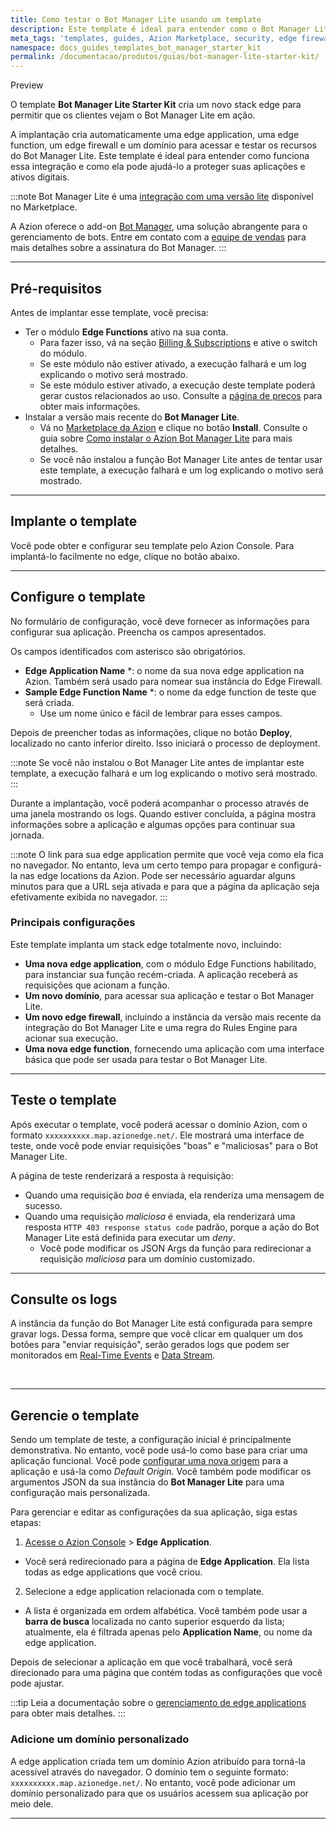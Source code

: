 ```yaml
---
title: Como testar o Bot Manager Lite usando um template
description: Este template é ideal para entender como o Bot Manager Lite funciona e como ele pode ajudá-lo a proteger suas aplicações.
meta_tags: 'templates, guides, Azion Marketplace, security, edge firewall'
namespace: docs_guides_templates_bot_manager_starter_kit
permalink: /documentacao/produtos/guias/bot-manager-lite-starter-kit/
---
```



<Tag severity="info" client:only="vue">
Preview
</Tag>

O template **Bot Manager Lite Starter Kit** cria um novo stack edge para permitir que os clientes vejam o Bot Manager Lite em ação.

A implantação cria automaticamente uma edge application, uma edge function, um edge firewall e um domínio para acessar e testar os recursos do Bot Manager Lite. Este template é ideal para entender como funciona essa integração e como ela pode ajudá-lo a proteger suas aplicações e ativos digitais.

:::note
Bot Manager Lite é uma [integração com uma versão lite](/pt-br/documentacao/produtos/guias/bot-manager-lite/) disponível no Marketplace.

A Azion oferece o add-on [Bot Manager](/pt-br/documentacao/produtos/secure/edge-firewall/bot-manager/), uma solução abrangente para o gerenciamento de bots. Entre em contato com a [equipe de vendas](https://www.azion.com/pt-br/contate-vendas/) para mais detalhes sobre a assinatura do Bot Manager.
:::

---

## Pré-requisitos

Antes de implantar esse template, você precisa:

- Ter o módulo **Edge Functions** ativo na sua conta.
    - Para fazer isso, vá na seção [Billing & Subscriptions](https://manager.azion.com/billing-subscriptions/subscriptions?active_tab=subscriptions) e ative o switch do módulo.
    - Se este módulo não estiver ativado, a execução falhará e um log explicando o motivo será mostrado.
    - Se este módulo estiver ativado, a execução deste template poderá gerar custos relacionados ao uso. Consulte a [página de preços](/pt-br/documentacao/produtos/precos/) para obter mais informações.
- Instalar a versão mais recente do **Bot Manager Lite**.
    - Vá no [Marketplace da Azion](https://console.azion.com/marketplace) e clique no botão **Install**. Consulte o guia sobre [Como instalar o Azion Bot Manager Lite](/pt-br/documentacao/produtos/guias/bot-manager-lite/) para mais detalhes.
    - Se você não instalou a função Bot Manager Lite antes de tentar usar este template, a execução falhará e um log explicando o motivo será mostrado.

---

## Implante o template

Você pode obter e configurar seu template pelo Azion Console. Para implantá-lo facilmente no edge, clique no botão abaixo.

  <LinkButton
    label="Implantar"
    link="https://console.azion.com/create/azion/bot-manager-starter-kit"
    icon="ai ai-azion"
    icon-pos="left"
  />

---

## Configure o template

No formulário de configuração, você deve fornecer as informações para configurar sua aplicação. Preencha os campos apresentados.

Os campos identificados com asterisco são obrigatórios.

- **Edge Application Name** *: o nome da sua nova edge application na Azion. Também será usado para nomear sua instância do Edge Firewall.
- **Sample Edge Function Name** *: o nome da edge function de teste que será criada.
    - Use um nome único e fácil de lembrar para esses campos.

Depois de preencher todas as informações, clique no botão **Deploy**, localizado no canto inferior direito. Isso iniciará o processo de deployment.

:::note
Se você não instalou o Bot Manager Lite antes de implantar este template, a execução falhará e um log explicando o motivo será mostrado.
:::

Durante a implantação, você poderá acompanhar o processo através de uma janela mostrando os logs. Quando estiver concluída, a página mostra informações sobre a aplicação e algumas opções para continuar sua jornada.

:::note
O link para sua edge application permite que você veja como ela fica no navegador. No entanto, leva um certo tempo para propagar e configurá-la nas edge locations da Azion. Pode ser necessário aguardar alguns minutos para que a URL seja ativada e para que a página da aplicação seja efetivamente exibida no navegador.
:::

### Principais configurações

Este template implanta um stack edge totalmente novo, incluindo:

- **Uma nova edge application**, com o módulo Edge Functions habilitado, para instanciar sua função recém-criada. A aplicação receberá as requisições que acionam a função.
- **Um novo domínio**, para acessar sua aplicação e testar o Bot Manager Lite.
- **Um novo edge firewall**, incluindo a instância da versão mais recente da integração do Bot Manager Lite e uma regra do Rules Engine para acionar sua execução.
- **Uma nova edge function**, fornecendo uma aplicação com uma interface básica que pode ser usada para testar o Bot Manager Lite.

---

## Teste o template

Após executar o template, você poderá acessar o domínio Azion, com o formato `xxxxxxxxxx.map.azionedge.net/`. Ele mostrará uma interface de teste, onde você pode enviar requisições "boas" e "maliciosas" para o Bot Manager Lite.

A página de teste renderizará a resposta à requisição:

- Quando uma requisição *boa* é enviada, ela renderiza uma mensagem de sucesso.
- Quando uma requisição *maliciosa* é enviada, ela renderizará uma resposta `HTTP 403 response status code` padrão, porque a ação do Bot Manager Lite está definida para executar um *deny*.
    - Você pode modificar os JSON Args da função para redirecionar a requisição *maliciosa* para um domínio customizado.

---

## Consulte os logs

A instância da função do Bot Manager Lite está configurada para sempre gravar logs. Dessa forma, sempre que você clicar em qualquer um dos botões para "enviar requisição", serão gerados logs que podem ser monitorados em [Real-Time Events](/pt-br/documentacao/produtos/guias/secure/gerenciar-bots/#usar-real-time-events-para-observar-e-calibrar-regras) e [Data Stream](/pt-br/documentacao/produtos/observe/data-stream/).

<LinkButton link="/pt-br/documentacao/produtos/observe/real-time-events/" label="saiba mais sobre o real-time events" severity="secondary" /> 


<br />
<LinkButton link="/pt-br/documentacao/produtos/observe/data-stream/" label="saiba mais sobre o Data Stream" severity="secondary" /> 



---

## Gerencie o template

Sendo um template de teste, a configuração inicial é principalmente demonstrativa. No entanto, você pode usá-lo como base para criar uma aplicação funcional. Você pode [configurar uma nova origem](/pt-br/documentacao/produtos/build/edge-application/origins/) para a aplicação e usá-la como *Default Origin*. Você também pode modificar os argumentos JSON da sua instância do **Bot Manager Lite** para uma configuração mais personalizada.

Para gerenciar e editar as configurações da sua aplicação, siga estas etapas:

1. [Acesse o Azion Console](https://console.azion.com) > **Edge Application**.
- Você será redirecionado para a página de **Edge Application**. Ela lista todas as edge applications que você criou.
2. Selecione a edge application relacionada com o template.
- A lista é organizada em ordem alfabética. Você também pode usar a **barra de busca** localizada no canto superior esquerdo da lista; atualmente, ela é filtrada apenas pelo **Application Name**, ou nome da edge application.

Depois de selecionar a aplicação em que você trabalhará, você será direcionado para uma página que contém todas as configurações que você pode ajustar.

:::tip
Leia a documentação sobre o [gerenciamento de edge applications](/pt-br/documentacao/produtos/build/edge-application/primeiros-passos/) para obter mais detalhes.
:::

### Adicione um domínio personalizado

A edge application criada tem um domínio Azion atribuído para torná-la acessível através do navegador. O domínio tem o seguinte formato: `xxxxxxxxxx.map.azionedge.net/`. No entanto, você pode adicionar um domínio personalizado para que os usuários acessem sua aplicação por meio dele.


<LinkButton link="/pt-br/documentacao/produtos/guias/configurar-dominio/" label="consulte o guia para configurar domínios" severity="secondary" /> 

---

